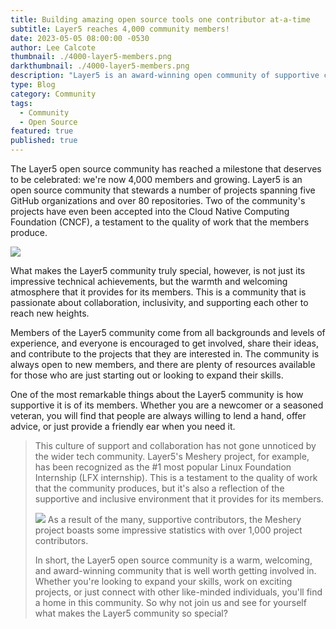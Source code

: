 ```yaml
---
title: Building amazing open source tools one contributor at-a-time
subtitle: Layer5 reaches 4,000 community members!
date: 2023-05-05 08:00:00 -0530
author: Lee Calcote
thumbnail: ./4000-layer5-members.png
darkthumbnail: ./4000-layer5-members.png
description: "Layer5 is an award-winning open community of supportive contributors"
type: Blog
category: Community
tags:
  - Community
  - Open Source
featured: true
published: true
---
```



<BlogWrapper>

The Layer5 open source community has reached a milestone that deserves to be celebrated: we're now 4,000 members and growing. Layer5 is an open source community that stewards a number of projects spanning five GitHub organizations and over 80 repositories. Two of the community's projects have even been accepted into the Cloud Native Computing Foundation (CNCF), a testament to the quality of work that the members produce.

<img src={mesheryMostPopular} className="image-left-no-shadow" />

What makes the Layer5 community truly special, however, is not just its impressive technical achievements, but the warmth and welcoming atmosphere that it provides for its members. This is a community that is passionate about collaboration, inclusivity, and supporting each other to reach new heights.


Members of the Layer5 community come from all backgrounds and levels of experience, and everyone is encouraged to get involved, share their ideas, and contribute to the projects that they are interested in. The community is always open to new members, and there are plenty of resources available for those who are just starting out or looking to expand their skills.

<p>
One of the most remarkable things about the Layer5 community is how supportive it is of its members. Whether you are a newcomer or a seasoned veteran, you will find that people are always willing to lend a hand, offer advice, or just provide a friendly ear when you need it.
</p>

<Blockquote quote="Thank you for recognising me as a Layer5 member. It is an honour for me to be part of such a welcoming community. Even the smallest contributions are recognised. I am learning new things every day and so happy to belong to this community." person="Naureen" />

This culture of support and collaboration has not gone unnoticed by the wider tech community. Layer5's Meshery project, for example, has been recognized as the #1 most popular Linux Foundation Internship (LFX internship). This is a testament to the quality of work that the community produces, but it's also a reflection of the supportive and inclusive environment that it provides for its members.



<img src={Playfield} className="pull-right"/> As a result of the many, supportive contributors, the Meshery project boasts some impressive statistics with <Link to="meshery-surpasses-1000-contributors">over 1,000 project contributors</Link>.

In short, the Layer5 open source community is a warm, welcoming, and award-winning community that is well worth getting involved in. Whether you're looking to expand your skills, work on exciting projects, or just connect with other like-minded individuals, you'll find a home in this community. So why not join us and see for yourself what makes the <Link to="/community">Layer5 community</Link> so special?

</BlogWrapper>